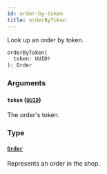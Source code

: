 ```yaml
---
id: order-by-token
title: orderByToken
---
```


Look up an order by token.

```graphql
orderByToken(
  token: UUID!
): Order
```

### Arguments

#### `token` ([`UUID`](../../../developer/api-reference/scalars/uuid))

The order's token.

### Type

#### [`Order`](../../../developer/api-reference/objects/order)

Represents an order in the shop.
